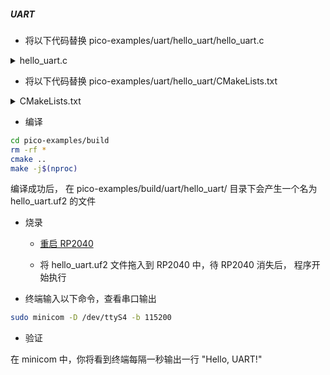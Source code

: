 ##### UART

- 将以下代码替换 pico-examples/uart/hello_uart/hello_uart.c

<details>

<summary>hello_uart.c</summary>

```c

/**
 * Copyright (c) 2020 Raspberry Pi (Trading) Ltd.
 *
 * SPDX-License-Identifier: BSD-3-Clause
 */


#include <stdio.h>
#include "pico/stdlib.h"
#include "hardware/uart.h"

/// \tag::hello_uart[]

#define UART_ID uart0
#define BAUD_RATE 115200

// We are using pins 0 and 1, but see the GPIO function select table in the
// datasheet for information on which other pins can be used.
#define UART_TX_PIN 0
#define UART_RX_PIN 1

int main() {
    // Set up our UART with the required speed.
    uart_init(UART_ID, BAUD_RATE);

    // Set the TX and RX pins by using the function select on the GPIO
    // Set datasheet for more information on function select
    gpio_set_function(UART_TX_PIN, GPIO_FUNC_UART);
    gpio_set_function(UART_RX_PIN, GPIO_FUNC_UART);

    // Use some the various UART functions to send out data
    // In a default system, printf will also output via the default UART

    // Send out a character without any conversions
    uart_putc_raw(UART_ID, 'A');

    // Send out a character but do CR/LF conversions
    uart_putc(UART_ID, 'B');

    // Send out a string, with CR/LF conversions
    while(1) {
        uart_puts(UART_ID, "Hello, UART!\r\n");
        sleep_ms(1000);
    }

}

/// \end::hello_uart[]

```

</details>

- 将以下代码替换 pico-examples/uart/hello_uart/CMakeLists.txt

<details>
<summary>CMakeLists.txt</summary>

```txt

add_executable(hello_uart
        hello_uart.c
        )

# pull in common dependencies
target_link_libraries(hello_uart pico_stdlib)

# create map/bin/hex file etc.
pico_add_extra_outputs(hello_uart)

# add url via pico_set_program_url
example_auto_set_url(hello_uart)

pico_enable_stdio_usb(hello_uart 1)
pico_enable_stdio_uart(hello_uart 1)

```

</details>

- 编译

```bash
cd pico-examples/build
rm -rf *
cmake ..
make -j$(nproc)
```

编译成功后， 在 pico-examples/build/uart/hello_uart/ 目录下会产生一个名为 hello_uart.uf2 的文件

- 烧录

  - <a href={props.flash_url}>重启 RP2040</a>

  - 将 hello_uart.uf2 文件拖入到 RP2040 中，待 RP2040 消失后， 程序开始执行

- 终端输入以下命令，查看串口输出

```bash
sudo minicom -D /dev/ttyS4 -b 115200
```

- 验证

在 minicom 中，你将看到终端每隔一秒输出一行 "Hello, UART!"
